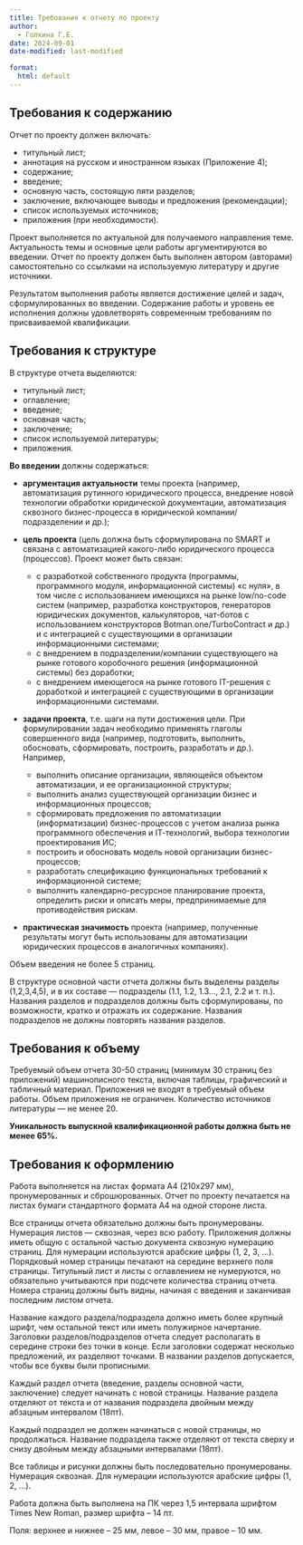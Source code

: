 ```yaml
---
title: Требования к отчету по проекту
author:
  - Голкина Г.Е.
date: 2024-09-01
date-modified: last-modified

format:
  html: default
---
```



## Требования к содержанию

Отчет по проекту должен включать:

- титульный лист;
- аннотация на русском и иностранном языках (Приложение 4);
- содержание;
- введение;
- основную часть, состоящую пяти разделов;
- заключение, включающее выводы и предложения (рекомендации);
- список используемых источников;
- приложения (при необходимости).

Проект выполняется по актуальной для получаемого направления теме.
Актуальность темы и основные цели работы аргументируются во введении.
Отчет по проекту должен быть выполнен автором (авторами) самостоятельно со ссылками на используемую литературу и другие источники.

Результатом выполнения работы является достижение целей и задач, сформулированных во введении.
Содержание работы и уровень ее исполнения должны удовлетворять современным требованиям по присваиваемой квалификации.


## Требования к структуре

В структуре отчета выделяются:

- титульный лист;
- оглавление;
- введение;
- основная часть;
- заключение;
- список используемой литературы;
- приложения.

**Во введении** должны содержаться:

- **аргументация актуальности** темы проекта (например, автоматизация рутинного юридического процесса, внедрение новой технологии обработки юридической документации, автоматизация сквозного бизнес-процесса в юридической компании/подразделении и др.);

- **цель проекта** (цель должна быть сформулирована по SMART и связана с автоматизацией какого-либо юридического процесса (процессов). Проект может быть связан:
  -  с разработкой собственного продукта (программы, программного модуля, информационной системы) «с нуля», в том числе с использованием имеющихся на рынке low/no-code систем (например, разработка конструкторов, генераторов юридических документов, калькуляторов, чат-ботов с использованием конструкторов Botman.one/TurboContract и др.) и с интеграцией с существующими в организации информационными системами;
  - с внедрением в подразделении/компании существующего на рынке готового коробочного решения (информационной системы) без доработки;
  - с внедрением имеющегося на рынке готового IT-решения с доработкой и интеграцией с существующими в организации информационными системами.

- **задачи проекта**, т.е. шаги на пути достижения цели. При формулировании задач необходимо применять глаголы совершенного вида (например, подготовить, выполнить, обосновать, сформировать, построить, разработать и др.).
Например,
  - выполнить описание организации, являющейся объектом автоматизации, и ее организационной структуры;
  - выполнить анализ существующей организации бизнес и информационных процессов;
  - сформировать предложения по автоматизации (информатизации) бизнес-процессов с учетом анализа рынка программного обеспечения и IТ-технологий, выбора технологии проектирования ИС;
  - построить и обосновать модель новой организации бизнес-процессов;
  - разработать спецификацию функциональных требований к информационной системе;
  - выполнить календарно-ресурсное планирование проекта, определить риски и описать меры, предпринимаемые для противодействия рискам.

- **практическая значимость** проекта (например, полученные результаты могут быть использованы для автоматизации юридических процессов в аналогичных компаниях).

Объем введения не более 5 страниц.

В структуре основной части отчета должны быть выделены разделы (1,2,3,4,5), и в их составе –-- подразделы (1.1, 1.2, 1.3..., 2.1, 2.2 и т. п.).
Названия разделов и подразделов должны быть сформулированы, по возможности, кратко и отражать их содержание.
Названия подразделов не должны повторять названия разделов.


## Требования к объему

Требуемый объем отчета 30-50 страниц (минимум 30 страниц без приложений) машинописного текста, включая таблицы, графический и табличный материал. Приложения не входят в требуемый объем работы.
Объем приложения не ограничен.
Количество источников литературы --– не менее 20.

**Уникальность выпускной квалификационной работы должна быть не менее 65%.**


## Требования к оформлению

Работа выполняется на листах формата А4 (210х297 мм), пронумерованных и сброшюрованных.
Отчет по проекту печатается на листах бумаги стандартного формата А4 на одной стороне листа.

Все страницы отчета обязательно должны быть пронумерованы.
Нумерация листов --– сквозная, через всю работу.
Приложения должны иметь общую с остальной частью документа сквозную нумерацию страниц.
Для нумерации используются арабские цифры (1, 2, 3, …).
Порядковый номер страницы печатают на середине верхнего поля страницы.
Титульный лист и листы с оглавлением не нумеруются, но обязательно учитываются при подсчете количества страниц отчета.
Номера страниц должны быть видны, начиная с введения и заканчивая последним листом отчета.

Название каждого раздела/подраздела должно иметь более крупный шрифт, чем остальной текст или иметь полужирное начертание.
Заголовки разделов/подразделов отчета следует располагать в середине строки без точки в конце.
Если заголовки содержат несколько предложений, их разделяют точками.
В названии разделов допускается, чтобы все буквы были прописными.

Каждый раздел отчета (введение, разделы основной части, заключение) следует начинать с новой страницы. Название раздела отделяют от текста и от названия подраздела двойным между абзацным интервалом (18пт).

Каждый подраздел не должен начинаться с новой страницы, но продолжаться. Название подраздела также отделяют от текста сверху и снизу двойным между абзацными интервалами (18пт).

Все таблицы и рисунки должны быть последовательно пронумерованы. Нумерация сквозная. Для нумерации используются арабские цифры (1, 2, …).

Работа должна быть выполнена на ПК через 1,5 интервала шрифтом Times New Roman, размер шрифта – 14 пт.

Поля: верхнее и нижнее – 25 мм, левое – 30 мм, правое – 10 мм.
